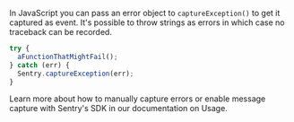 In JavaScript you can pass an error object to `captureException()` to get it captured
as event. It's possible to throw strings as errors in which case no traceback
can be recorded.

```javascript
try {
  aFunctionThatMightFail();
} catch (err) {
  Sentry.captureException(err);
}
```

Learn more about how to manually capture errors or enable message capture with Sentry's SDK in <PlatformLink to="/usage/">our documentation on Usage</PlatformLink>.
